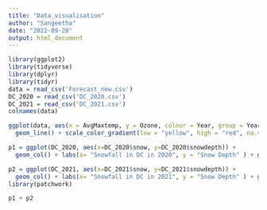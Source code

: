 ```yaml
---
title: "Data_visualisation"
author: "Sangeetha"
date: "2022-09-28"
output: html_document
---
```


```r
library(ggplot2)
library(tidyverse)
library(dplyr)
library(tidyr)
data = read_csv('Forecast_new.csv')
DC_2020 = read_csv('DC_2020.csv')
DC_2021 = read_csv('DC_2021.csv')
colnames(data)
```


```r
ggplot(data, aes(x = AvgMaxtemp, y = Ozone, colour = Year, group = Year)) +
  geom_line() + scale_color_gradient(low = "yellow", high = "red", na.value = NA) + labs(x= "Monthly Average Max temp", y = "Ozone Pollutant in the air") + ggtitle("Ozone pollutant in Air vs Monthly Avg Max temp")

```


```r

p1 = ggplot(DC_2020, aes(x=DC_2020$snow, y=DC_2020$snowdepth)) +
  geom_col() + labs(x= "Snowfall in DC in 2020", y = "Snow Depth" ) + ggtitle("Snow fall 2020 in DC")

p2 = ggplot(DC_2021, aes(x=DC_2021$snow, y=DC_2021$snowdepth)) +
  geom_col() + labs(x= "Snowfall in DC in 2021", y = "Snow Depth" ) + ggtitle("Snow fall 2021 in DC")
library(patchwork)

p1 + p2
```


